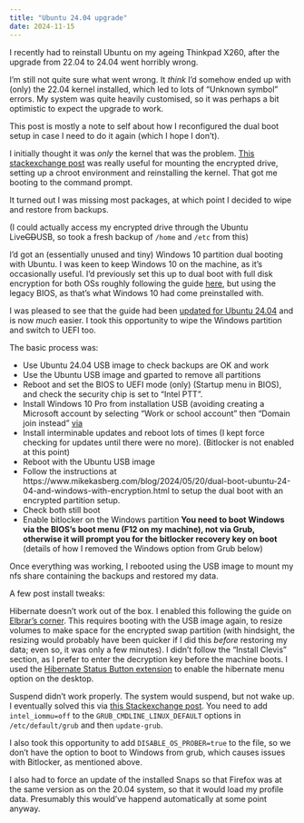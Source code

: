 ```yaml
---
title: "Ubuntu 24.04 upgrade"
date: 2024-11-15
---
```


I recently had to reinstall Ubuntu on my ageing Thinkpad X260, after the upgrade
from 22.04 to 24.04 went horribly wrong.

I'm still not quite sure what went wrong.  It _think_ I'd somehow ended up
with (only) the 22.04 kernel installed, which led to lots of "Unknown symbol" errors.  My system was quite heavily customised, so it was perhaps a bit optimistic to 
expect the upgrade to work.

This post is mostly a note to self about how I reconfigured the dual boot setup
in case I need to do it again (which I hope I don't).

I initially thought it was _only_ the kernel that was the problem.  [This stackexchange post](https://askubuntu.com/a/528295) was
really useful for mounting the encrypted drive, setting up a chroot environment
and reinstalling the kernel.  That got me booting to the command prompt.  

It turned out I was missing most packages, at which point I decided to wipe and
restore from backups.   

(I could actually access my encrypted drive through the Ubuntu Live~~CD~~USB, so took 
a fresh backup of `/home` and `/etc` from this)

I'd got an (essentially unused and tiny) Windows 10 partition
dual booting with Ubuntu.  I was keen to keep Windows 10 on the machine, as it's
occasionally useful.      I'd previously set this up to dual boot with full disk encryption
for both OSs roughly following the guide [here](https://www.mikekasberg.com/blog/2020/04/08/dual-boot-ubuntu-and-windows-with-encryption.html), but
using the legacy BIOS, as that's what Windows 10 had come preinstalled with.

I was pleased to see that the guide had been [updated for Ubuntu 24.04](https://www.mikekasberg.com/blog/2024/05/20/dual-boot-ubuntu-24-04-and-windows-with-encryption.html) and
is now _much_ easier.  I took this opportunity to wipe the Windows partition and switch
to UEFI too.

The basic process was:

* Use Ubuntu 24.04 USB image to check backups are OK and work
* Use the Ubuntu USB image and gparted to remove all partitions
* Reboot and set the BIOS to UEFI mode (only) (Startup menu in BIOS), and check the security
chip is set to "Intel PTT". 
* Install Windows 10 Pro from installation USB (avoiding creating a Microsoft account
by selecting "Work or school account" then "Domain join instead" [via](https://helpdeskgeek.com/windows-10/how-to-setup-windows-10-without-a-microsoft-account/)
* Install interminable updates and reboot lots of times (I kept force checking for updates until there were no more).
(Bitlocker is not enabled at this point)
* Reboot with the Ubuntu USB image
* Follow the instructions at https://www.mikekasberg.com/blog/2024/05/20/dual-boot-ubuntu-24-04-and-windows-with-encryption.html to
setup the dual boot with an encrypted partition setup.
* Check both still boot
* Enable bitlocker on the Windows partition **You need to boot Windows via the BIOS's boot menu (F12 on my machine),
not via Grub, otherwise it will prompt you for the bitlocker recovery key on boot** (details of how I removed the Windows
option from Grub below)

Once everything was working, I rebooted using the USB image to mount my nfs share
containing the backups and restored my data.

A few post install tweaks:

Hibernate doesn't work out of the box.  I enabled this following the guide on [Elbrar's corner](https://elbrarc.at/blog/2024/05/30/ubuntu-fde-hibernate-tpm-secureboot.html).
This requires booting with the USB image again, to resize volumes to make space for the encrypted swap partition (with hindsight, the resizing would probably have been quicker
if I did this _before_ restoring my data; even so, it was only a few minutes).  I didn't follow the "Install Clevis" section, as I prefer to enter the decryption key before
the machine boots.  I used the [Hibernate Status Button extension](https://extensions.gnome.org/extension/755/hibernate-status-button/) to enable the hibernate menu option on the desktop.

Suspend didn't work properly.  The system would suspend, but not wake up.  I eventually solved this via [this Stackexchange post](https://askubuntu.com/questions/1523542/thinkpad-t460-shutdown-suspend-in-ubuntu-24-04).  You need to add
`intel_iommu=off` to the `GRUB_CMDLINE_LINUX_DEFAULT` options in `/etc/default/grub` and then `update-grub`.  

I also took this opportunity to 
add `DISABLE_OS_PROBER=true` to the file, so we don't have the option to boot to Windows
from grub, which causes issues with Bitlocker, as mentioned above.

I also had to force an update of the installed Snaps so that Firefox was at the same version as on
the 20.04 system, so that it would load my profile data. Presumably this would've happend automatically at 
some point anyway.










  